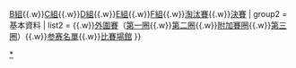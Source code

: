 {{Navbox
| name       = 2019年亞足聯亞洲盃
| title      = [[2019年亞足聯亞洲盃]]
| state      = {{{state|autocollapse}}}
| listclass  = hlist
| image      =
| group1 = 賽程
| list1  = [[2019年亞足聯亞洲盃A組|A組]]{{.w}}[[2019年亞足聯亞洲盃B組|B組]]{{.w}}[[2019年亞足聯亞洲盃C組|C組]]{{.w}}[[2019年亞足聯亞洲盃D組|D組]]{{.w}}[[2019年亞足聯亞洲盃E組|E組]]{{.w}}[[2019年亞足聯亞洲盃F組|F組]]{{.w}}[[2019年亞足聯亞洲盃淘汰賽|淘汰賽]]{{.w}}[[2019年亞足聯亞洲盃決賽|決賽]]
| group2 = 基本資料
| list2  = {{tsl|en|2019 AFC Asian Cup bids|2019年亞足聯亞洲盃申辦過程|申辦過程}}{{.w}}[[2019年亞足聯亞洲盃外圍賽|外圍賽]]（[[2018年國際足協世界盃外圍賽 – 亞洲區第一圈|第一圈]]{{.w}}[[2018年國際足協世界盃外圍賽 – 亞洲區第二圈|第二圈]]{{.w}}[[2019年亞足聯亞洲盃外圍賽 – 附加賽圈|附加賽圈]]{{.w}}[[2019年亞足聯亞洲盃外圍賽 – 第三圈|第三圈]]）{{.w}}[[2019年亚足联亚洲杯参赛名单|参赛名單]]{{.w}}[[2019年亞足聯亞洲盃#比賽場館|比賽場館]]
}}<noinclude>
[[Category:2019年亞足聯亞洲盃|*]]
</noinclude>